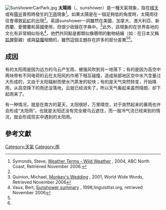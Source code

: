 {{otheruses|subject=一種[[天氣現象|天氣現象]]|太陽雨 (消歧義)}}
[[File:SunshowerCarPark.jpg|thumb]]
'''太陽雨'''（{{lang-en|sun shower}}、sunshower）是一種天氣現象，指在[[晴天|晴天]]或有[[陽光|陽光]]普照時發生的[[下雨|下雨]]現象<ref name="abcweather">Symonds, Steve, [http://www.abc.net.au/northcoast/stories/s1117263.htm Weather Terms - Wild Weather] {{Wayback|url=http://www.abc.net.au/northcoast/stories/s1117263.htm |date=20071126145456 }}, 2004, ABC North Coast, Retrieved November 2006.</ref>。如果太陽是在一個足夠低的角度時，太陽雨往往會導致[[彩虹|彩虹]]的出現<ref name="abcweather"/>。英語sunshower一詞雖然在美國、加拿大、澳大利亞、新西蘭、愛爾蘭和英國使用，但很少收錄在字典中。<ref name="wwwords">Quinion, Michael, [http://www.worldwidewords.org/qa/qa-mon2.htm Monkey's Wedding] {{Wayback|url=http://www.worldwidewords.org/qa/qa-mon2.htm |date=20131211220615 }}, 2001, World Wide Words, Retrieved November 2006</ref>此外，該現象的在世界各地的文化有非常相似俗名<ref name="linguistlist">Vaux, Bert, [http://linguistlist.org/issues/9/9-1795.html Sunshower summary] {{Wayback|url=http://linguistlist.org/issues/9/9-1795.html |date=20131209232944 }}, 1998,linguistlist.org, retrieved November 2006</ref>，他們共同點是都類似像聰明的動物結婚（如：在日本又稱[[狐狸|狐狸]]娶親）或與[[惡魔|惡魔]]相關的，雖然這個主題存在許多的部分差異<ref name="wwwords" /><ref name="linguistlist" />。

== 成因 ==
有的太阳雨是因为远方的乌云产生雨，被强风吹到另一地落下；有的是因为高空中两块带有不同电荷的云在太阳风的作用下相互碰撞，造成局部地区空中水汽含量过大形成的，又由于太阳辐射而使水汽蒸发的较快；有的是天气突然转变，开始降雨，从高空降下的雨还没落地，云就已经消失了，所以天气看起来虽然晴朗，却下起雨来了。

有一种情况，就是在南方的夏天，太阳很好，万里晴空，对于突然起来的暴雨也许会形成“太阳雨”。也就是太阳还没有完全被乌云遮住，而一股冷气流已经来到的情况，就会形成现实中遇到的太阳雨。

== 參考文獻 ==
{{Reflist}}

{{climate-stub}}

[[Category:天氣|Category:天氣]]
[[Category:雨|Category:雨]]